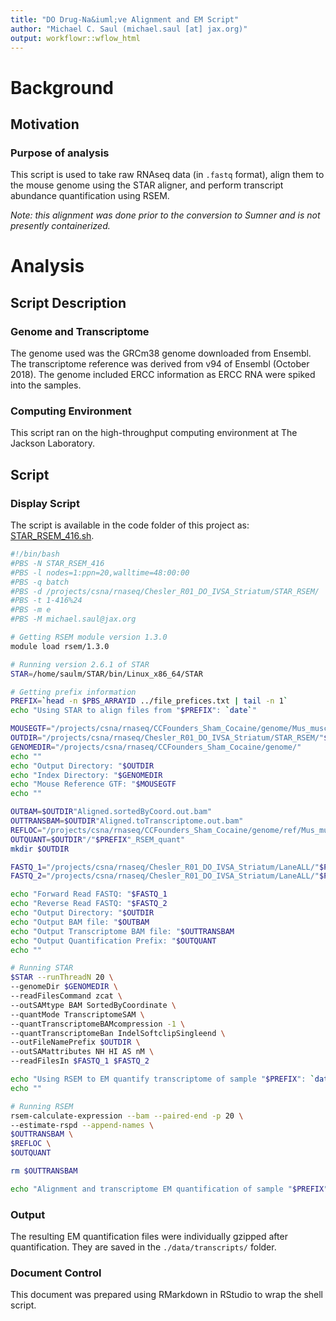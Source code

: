```yaml
---
title: "DO Drug-Na&iuml;ve Alignment and EM Script"
author: "Michael C. Saul (michael.saul [at] jax.org)"
output: workflowr::wflow_html
---
```


# Background

## Motivation

### Purpose of analysis

This script is used to take raw RNAseq data (in `.fastq` format), align them to the mouse genome using the STAR aligner, and perform transcript abundance quantification using RSEM.

*Note: this alignment was done prior to the conversion to Sumner and is not presently containerized.*

# Analysis

## Script Description

### Genome and Transcriptome

The genome used was the GRCm38 genome downloaded from Ensembl. The transcriptome reference was derived from v94 of Ensembl (October 2018). The genome included ERCC information as ERCC RNA were spiked into the samples.

### Computing Environment

This script ran on the high-throughput computing environment at The Jackson Laboratory.

## Script

### Display Script

The script is available in the code folder of this project as: [STAR_RSEM_416.sh](../code/STAR_RSEM_416.sh).

```sh
#!/bin/bash
#PBS -N STAR_RSEM_416
#PBS -l nodes=1:ppn=20,walltime=48:00:00
#PBS -q batch
#PBS -d /projects/csna/rnaseq/Chesler_R01_DO_IVSA_Striatum/STAR_RSEM/
#PBS -t 1-416%24
#PBS -m e
#PBS -M michael.saul@jax.org

# Getting RSEM module version 1.3.0
module load rsem/1.3.0

# Running version 2.6.1 of STAR
STAR=/home/saulm/STAR/bin/Linux_x86_64/STAR

# Getting prefix information
PREFIX=`head -n $PBS_ARRAYID ../file_prefices.txt | tail -n 1`
echo "Using STAR to align files from "$PREFIX": `date`"

MOUSEGTF="/projects/csna/rnaseq/CCFounders_Sham_Cocaine/genome/Mus_musculus.GRCm38.94_ERCC.gtf"
OUTDIR="/projects/csna/rnaseq/Chesler_R01_DO_IVSA_Striatum/STAR_RSEM/"$PREFIX"/"
GENOMEDIR="/projects/csna/rnaseq/CCFounders_Sham_Cocaine/genome/"
echo ""
echo "Output Directory: "$OUTDIR
echo "Index Directory: "$GENOMEDIR
echo "Mouse Reference GTF: "$MOUSEGTF
echo ""

OUTBAM=$OUTDIR"Aligned.sortedByCoord.out.bam"
OUTTRANSBAM=$OUTDIR"Aligned.toTranscriptome.out.bam"
REFLOC="/projects/csna/rnaseq/CCFounders_Sham_Cocaine/genome/ref/Mus_musculus.GRCm38.dna_sm.primary_assembly_ERCC"
OUTQUANT=$OUTDIR"/"$PREFIX"_RSEM_quant"
mkdir $OUTDIR

FASTQ_1="/projects/csna/rnaseq/Chesler_R01_DO_IVSA_Striatum/LaneALL/"$PREFIX"_LaneALL_R1.fastq.gz"
FASTQ_2="/projects/csna/rnaseq/Chesler_R01_DO_IVSA_Striatum/LaneALL/"$PREFIX"_LaneALL_R2.fastq.gz"

echo "Forward Read FASTQ: "$FASTQ_1
echo "Reverse Read FASTQ: "$FASTQ_2
echo "Output Directory: "$OUTDIR
echo "Output BAM file: "$OUTBAM
echo "Output Transcriptome BAM file: "$OUTTRANSBAM
echo "Output Quantification Prefix: "$OUTQUANT
echo ""

# Running STAR
$STAR --runThreadN 20 \
--genomeDir $GENOMEDIR \
--readFilesCommand zcat \
--outSAMtype BAM SortedByCoordinate \
--quantMode TranscriptomeSAM \
--quantTranscriptomeBAMcompression -1 \
--quantTranscriptomeBan IndelSoftclipSingleend \
--outFileNamePrefix $OUTDIR \
--outSAMattributes NH HI AS nM \
--readFilesIn $FASTQ_1 $FASTQ_2

echo "Using RSEM to EM quantify transcriptome of sample "$PREFIX": `date`"
echo ""

# Running RSEM
rsem-calculate-expression --bam --paired-end -p 20 \
--estimate-rspd --append-names \
$OUTTRANSBAM \
$REFLOC \
$OUTQUANT

rm $OUTTRANSBAM

echo "Alignment and transcriptome EM quantification of sample "$PREFIX" complete: `date`"
```

### Output

The resulting EM quantification files were individually gzipped after quantification. They are saved in the `./data/transcripts/` folder.

### Document Control

This document was prepared using RMarkdown in RStudio to wrap the shell script.
